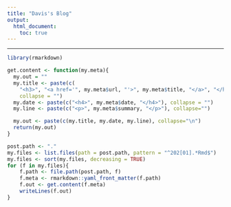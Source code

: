 ```yaml
---
title: "Davis's Blog"
output:
  html_document:
    toc: true
---
```


***

```r
library(rmarkdown)

get.content <- function(my.meta){
  my.out = ""
  my.title <- paste(c(
    "<h3>", "<a href='", my.meta$url, "'>", my.meta$title, "</a>", "</h3>"),
    collapse = "")
  my.date <- paste(c("<h4>", my.meta$date, "</h4>"), collapse = "")
  my.line <- paste(c("<p>", my.meta$summary, "</p>"), collapse="")

  my.out <- paste(c(my.title, my.date, my.line), collapse="\n")
  return(my.out)
}

post.path <- "."
my.files <- list.files(path = post.path, pattern = "^202[01].*Rmd$")
my.files <- sort(my.files, decreasing = TRUE)
for (f in my.files){
    f.path <- file.path(post.path, f)
    f.meta <- rmarkdown::yaml_front_matter(f.path)
    f.out <- get.content(f.meta)
    writeLines(f.out)
}
```
